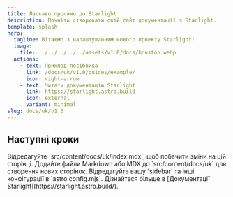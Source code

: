```yaml
---
title: Ласкаво просимо до Starlight
description: Почніть створювати свій сайт документації з Starlight.
template: splash
hero:
  tagline: Вітаємо з налаштуванням нового проекту Starlight!
  image:
    file: ../../../../../assets/v1.0/docs/houston.webp
  actions:
    - text: Приклад посібника
      link: /docs/uk/v1.0/guides/example/
      icon: right-arrow
    - text: Читати документацію Starlight
      link: https://starlight.astro.build
      icon: external
      variant: minimal
slug: docs/uk/v1.0
---
```



## Наступні кроки

<CardGrid stagger>
  <Card title="Оновити контент" icon="pencil">
    Відредагуйте `src/content/docs/uk/index.mdx`, щоб побачити зміни на цій сторінці.
  </Card>

  <Card title="Додати новий контент" icon="add-document">
    Додайте файли Markdown або MDX до `src/content/docs/uk` для створення нових сторінок.
  </Card>

  <Card title="Налаштувати ваш сайт" icon="setting">
    Відредагуйте вашу `sidebar` та інші конфігурації в `astro.config.mjs`.
  </Card>

  <Card title="Читати документацію" icon="open-book">
    Дізнайтеся більше в [Документації Starlight](https://starlight.astro.build/).
  </Card>
</CardGrid>
